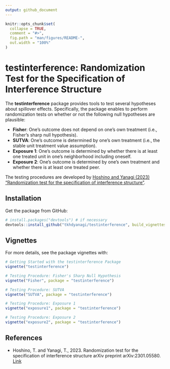 ---
output: github_document
---

<!-- README.md is generated from README.Rmd. Please edit that file -->

```{r, include = FALSE}
knitr::opts_chunk$set(
  collapse = TRUE,
  comment = "#>",
  fig.path = "man/figures/README-",
  out.width = "100%"
)
```

# testinterference: Randomization Test for the Specification of Interference Structure

<!-- badges: start -->
<!-- badges: end -->

The **testinterference** package provides tools to test several hypotheses about spillover effects.
Specifically, the package enables to perform randomization tests on whether or not the following null hypotheses are plausible:

- **Fisher**:
One's outcome does not depend on one's own treatment (i.e., Fisher's sharp null hypothesis).
- **SUTVA**:
One's outcome is determined by one's own treatment (i.e., the stable unit treatment value assumption).
- **Exposure 1**:
One's outcome is determined by whether there is at least one treated unit in one's neighborhood including oneself.
- **Exposure 2**:
One's outcome is determined by one's own treatment and whether there is at least one treated peer.

The testing procedures are developed by [Hoshino and Yanagi (2023) "Randomization test for the specification of interference structure"](https://doi.org/10.48550/arXiv.2301.05580).

## Installation

Get the package from GitHub:

```{r, eval = F, echo = T}
# install.packages("devtools") # if necessary
devtools::install_github("tkhdyanagi/testinterference", build_vignettes = TRUE)
```

## Vignettes

For more details, see the package vignettes with:

```{r, eval = FALSE}
# Getting Started with the testinterference Package
vignette("testinterference")

# Testing Procedure: Fisher's Sharp Null Hypothesis
vignette("Fisher", package = "testinterference")

# Testing Procedure: SUTVA
vignette("SUTVA", package = "testinterference")

# Testing Procedure: Exposure 1
vignette("exposure1", package = "testinterference")

# Testing Procedure: Exposure 2
vignette("exposure2", package = "testinterference")
```

## References

- Hoshino, T. and Yanagi, T., 2023. 
Randomization test for the specification of interference structure
arXiv preprint arXiv:2301.05580.
[Link](https://doi.org/10.48550/arXiv.2301.05580)
